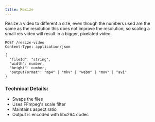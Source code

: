 ```yaml
---
title: Resize
---
```


Resize a video to different a size, even though the numbers used are the same as the resolution
this does not improve the resolution, so scaling a small res video will result in a bigger, pixelated video.

```http
POST /resize-video
Content-Type: application/json

{
  "fileId": "string",
  "width": number,
  "height": number,
  "outputFormat": "mp4" | "mkv" | "webm" | "mov" | "avi"
}
```

### Technical Details:
- Swaps the files
- Uses FFmpeg's scale filter
- Maintains aspect ratio
- Output is encoded with libx264 codec

